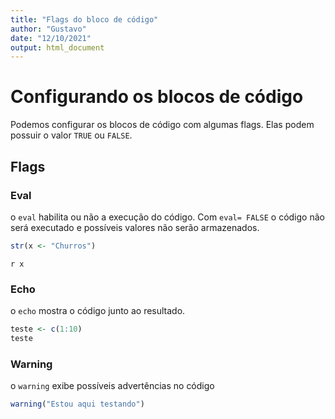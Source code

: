 ---
title: "Flags do bloco de código"
author: "Gustavo"
date: "12/10/2021"
output: html_document
---

# Configurando os blocos de código

Podemos configurar os blocos de código com algumas flags. Elas podem possuir o
valor `TRUE` ou `FALSE`.

## Flags

### Eval

o `eval` habilita ou não a execução do código. 
Com `eval= FALSE` o código não será executado e possíveis valores não serão 
armazenados.

```{r eval = TRUE}

str(x <- "Churros")

```

``r x ``

### Echo

o `echo` mostra o código junto ao resultado.

```{r echo = TRUE}

teste <- c(1:10)
teste

```

### Warning

o `warning` exibe possíveis advertências no código

```{r warning=TRUE}

warning("Estou aqui testando")

```




